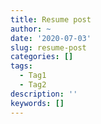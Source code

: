```yaml
---
title: Resume post
author: ~
date: '2020-07-03'
slug: resume-post
categories: []
tags:
  - Tag1
  - Tag2
description: ''
keywords: []
---
```

